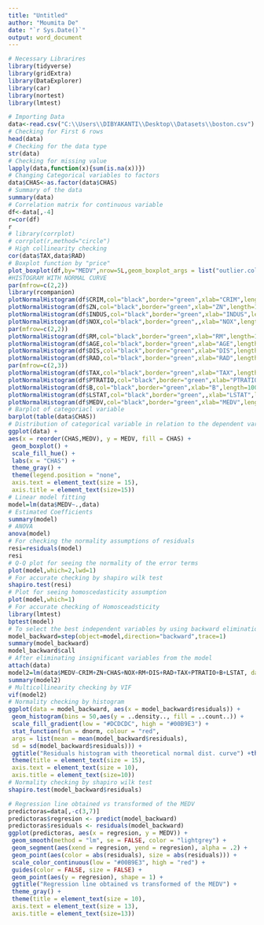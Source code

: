 ---
title: "Untitled"
author: "Moumita De"
date: "`r Sys.Date()`"
output: word_document
---

```{r}
# Necessary Librarires
library(tidyverse)
library(gridExtra)
library(DataExplorer)
library(car)
library(nortest)
library(lmtest)
```

```{r}
# Importing Data
data<-read.csv("C:\\Users\\DIBYAKANTI\\Desktop\\Datasets\\boston.csv")
# Checking for First 6 rows
head(data)
# Checking for the data type
str(data)
# Checking for missing value
lapply(data,function(x){sum(is.na(x))})
# Changing Categorical variables to factors
data$CHAS<-as.factor(data$CHAS)
# Summary of the data
summary(data)
# Correlation matrix for continuous variable
df<-data[,-4]
r=cor(df)
r
# library(corrplot)
# corrplot(r,method="circle")
# High collinearity checking
cor(data$TAX,data$RAD)
# Boxplot function by "price"
plot_boxplot(df,by="MEDV",nrow=5L,geom_boxplot_args = list("outlier.color"="red"),theme_config=list(text=element_text(size=15),axis.text.y=element_text(size=13),axis.text.x=element_text(size=13)))
#HISTOGRAM WITH NORMAL CURVE
par(mfrow=c(2,2))
library(rcompanion)
plotNormalHistogram(df$CRIM,col="black",border="green",xlab="CRIM",length=10000,linecol="red",lwd=3)
plotNormalHistogram(df$ZN,col="black",border="green",xlab="ZN",length=10000,linecol="red",lwd=3)
plotNormalHistogram(df$INDUS,col="black",border="green",xlab="INDUS",length=10000,linecol="red",lwd=3)
plotNormalHistogram(df$NOX,col="black",border="green",,xlab="NOX",length=10000,linecol="red",lwd=3)
par(mfrow=c(2,2))
plotNormalHistogram(df$RM,col="black",border="green",xlab="RM",length=10000,linecol="red",lwd=3)
plotNormalHistogram(df$AGE,col="black",border="green",xlab="AGE",length=10000,linecol="red",lwd=3)
plotNormalHistogram(df$DIS,col="black",border="green",xlab="DIS",length=10000,linecol="red",lwd=3)
plotNormalHistogram(df$RAD,col="black",border="green",xlab="RAD",length=10000,linecol="red",lwd=3)
par(mfrow=c(2,3))
plotNormalHistogram(df$TAX,col="black",border="green",xlab="TAX",length=10000,linecol="red",lwd=3)
plotNormalHistogram(df$PTRATIO,col="black",border="green",xlab="PTRATIO",length=10000,linecol="red",lwd=3)
plotNormalHistogram(df$B,col="black",border="green",xlab="B",length=10000,linecol="red",lwd=3)
plotNormalHistogram(df$LSTAT,col="black",border="green",,xlab="LSTAT",length=10000,linecol="red",lwd=3)
plotNormalHistogram(df$MEDV,col="black",border="green",xlab="MEDV",length=10000,linecol="red",lwd=3)
# Barplot of categoriacl variable
barplot(table(data$CHAS))
# Distribution of categorical variable in relation to the dependent variable
ggplot(data) +
aes(x = reorder(CHAS,MEDV), y = MEDV, fill = CHAS) +
 geom_boxplot() +
 scale_fill_hue() +
 labs(x = "CHAS") +
 theme_gray() + 
 theme(legend.position = "none",
 axis.text = element_text(size = 15),
 axis.title = element_text(size=15)) 
# Linear model fitting
model=lm(data$MEDV~.,data)
# Estimated Coefficients
summary(model)
# ANOVA
anova(model)
# For checking the normality assumptions of residuals
resi=residuals(model)
resi
# Q-Q plot for seeing the normality of the error terms
plot(model,which=2,lwd=1)
# For accurate checking by shapiro wilk test
shapiro.test(resi)
# Plot for seeing homoscedasticity assumption
plot(model,which=1)
# For accurate checking of Homosceadsticity
library(lmtest)
bptest(model)
# To select the best independent variables by using backward elimination
model_backward=step(object=model,direction="backward",trace=1)
summary(model_backward)
model_backward$call
# After eliminating insignificant variables from the model
attach(data)
model2=lm(data$MEDV~CRIM+ZN+CHAS+NOX+RM+DIS+RAD+TAX+PTRATIO+B+LSTAT, data=data)
summary(model2)
# Multicollinearity checking by VIF
vif(model2)
# Normality checking by histogram
ggplot(data = model_backward, aes(x = model_backward$residuals)) +
 geom_histogram(bins = 50,aes(y = ..density.., fill = ..count..)) +
 scale_fill_gradient(low = "#DCDCDC", high = "#00B9E3") +
 stat_function(fun = dnorm, colour = "red",
 args = list(mean = mean(model_backward$residuals),
 sd = sd(model_backward$residuals))) +
 ggtitle("Residuals histogram with theoretical normal dist. curve") +theme_bw() +
 theme(title = element_text(size = 15),
 axis.text = element_text(size = 10),
 axis.title = element_text(size=10))
# Normality checking by shapiro wilk test
shapiro.test(model_backward$residuals)

# Regression line obtained vs transformed of the MEDV
predictoras=data[,-c(3,7)]
predictoras$regresion <- predict(model_backward)
predictoras$residuals <- residuals(model_backward)
ggplot(predictoras, aes(x = regresion, y = MEDV)) +
 geom_smooth(method = "lm", se = FALSE, color = "lightgrey") +
 geom_segment(aes(xend = regresion, yend = regresion), alpha = .2) + 
 geom_point(aes(color = abs(residuals), size = abs(residuals))) +
 scale_color_continuous(low = "#00B9E3", high = "red") +
 guides(color = FALSE, size = FALSE) + 
 geom_point(aes(y = regresion), shape = 1) +
 ggtitle("Regression line obtained vs transformed of the MEDV") +
 theme_gray() +
 theme(title = element_text(size = 10),
 axis.text = element_text(size = 13),
 axis.title = element_text(size=13))

```

